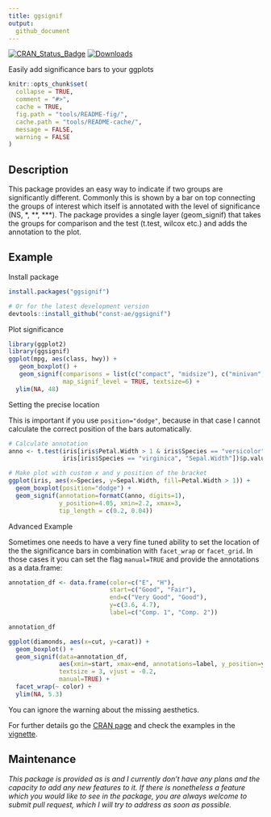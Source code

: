 ```yaml
---
title: ggsignif
output: 
  github_document
---
```

[![CRAN_Status_Badge](https://www.r-pkg.org/badges/version/ggsignif)](https://cran.r-project.org/package=ggsignif)
[![Downloads](https://cranlogs.r-pkg.org/badges/last-month/ggsignif?color=brightgreen)](https://cran.r-project.org/package=ggsignif)

Easily add significance bars to your ggplots

<!-- README.md is generated from README.Rmd. Please edit that file -->

```r
knitr::opts_chunk$set(
  collapse = TRUE,
  comment = "#>",
  cache = TRUE,
  fig.path = "tools/README-fig/",
  cache.path = "tools/README-cache/",
  message = FALSE,
  warning = FALSE
)
```





## Description
This package provides an easy way to indicate if two groups are significantly different.
Commonly this is shown by a bar on top connecting the groups of interest which itself is annotated with the level of significance (NS, \*, \*\*, \*\*\*).
The package provides a single layer (geom_signif) that takes the groups for comparison and the test (t.test, wilcox etc.) and adds the annotation
to the plot.


## Example

Install package

```r
install.packages("ggsignif")

# Or for the latest development version
devtools::install_github("const-ae/ggsignif")
```

Plot significance

```r
library(ggplot2)
library(ggsignif)
ggplot(mpg, aes(class, hwy)) +
   geom_boxplot() +
   geom_signif(comparisons = list(c("compact", "midsize"), c("minivan", "suv")),
               map_signif_level = TRUE, textsize=6) +
  ylim(NA, 48)

```


Setting the precise location

This is important if you use `position="dodge"`, because in that case I cannot calculate the correct position
of the bars automatically.

```r
# Calculate annotation
anno <- t.test(iris[iris$Petal.Width > 1 & iris$Species == "versicolor", "Sepal.Width"], 
               iris[iris$Species == "virginica", "Sepal.Width"])$p.value

# Make plot with custom x and y position of the bracket
ggplot(iris, aes(x=Species, y=Sepal.Width, fill=Petal.Width > 1)) +
  geom_boxplot(position="dodge") +
  geom_signif(annotation=formatC(anno, digits=1),
              y_position=4.05, xmin=2.2, xmax=3, 
              tip_length = c(0.2, 0.04))
```


Advanced Example

Sometimes one needs to have a very fine tuned ability to set the location of the the significance bars in combination
with `facet_wrap` or `facet_grid`. In those cases it you can set the flag `manual=TRUE` and provide the annotations
as a data.frame:

```r
annotation_df <- data.frame(color=c("E", "H"), 
                            start=c("Good", "Fair"), 
                            end=c("Very Good", "Good"),
                            y=c(3.6, 4.7),
                            label=c("Comp. 1", "Comp. 2"))

annotation_df

ggplot(diamonds, aes(x=cut, y=carat)) +
  geom_boxplot() +
  geom_signif(data=annotation_df,
              aes(xmin=start, xmax=end, annotations=label, y_position=y),
              textsize = 3, vjust = -0.2,
              manual=TRUE) +
  facet_wrap(~ color) +
  ylim(NA, 5.3)
```

You can ignore the warning about the missing aesthetics.










For further details go the [CRAN page](https://CRAN.R-project.org/package=ggsignif) and check the examples in the [vignette](https://CRAN.R-project.org/package=ggsignif/vignettes/intro.html).

## Maintenance

*This package is provided as is and I currently don't have any plans and the capacity to add any
new features to it. If there is nonetheless a feature which you would like to see in the package, 
you are always welcome to submit pull request, which I will try to address as soon as possible.
*
